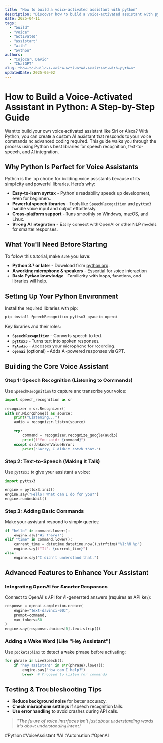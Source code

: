```yaml
---
title: "How to build a voice-activated assistant with python"
description: "Discover how to build a voice-activated assistant with python with this in-depth guide, providing actionable insights and practical tips to boost your knowledge and results."
date: 2025-04-11
tags:
  - "build"
  - "voice"
  - "activated"
  - "assistant"
  - "with"
  - "python"
authors:
  - "Cojocaru David"
  - "ChatGPT"
slug: "how-to-build-a-voice-activated-assistant-with-python"
updatedDate: 2025-05-02
---
```


# How to Build a Voice-Activated Assistant in Python: A Step-by-Step Guide  

Want to build your own voice-activated assistant like Siri or Alexa? With Python, you can create a custom AI assistant that responds to your voice commands no advanced coding required. This guide walks you through the process using Python's best libraries for speech recognition, text-to-speech, and AI integration.  

## Why Python Is Perfect for Voice Assistants  

Python is the top choice for building voice assistants because of its simplicity and powerful libraries. Here's why:  

- **Easy-to-learn syntax** - Python's readability speeds up development, even for beginners.  
- **Powerful speech libraries** - Tools like `SpeechRecognition` and `pyttsx3` handle voice input and output effortlessly.  
- **Cross-platform support** - Runs smoothly on Windows, macOS, and Linux.  
- **Strong AI integration** - Easily connect with OpenAI or other NLP models for smarter responses.  

## What You'll Need Before Starting  

To follow this tutorial, make sure you have:  

- **Python 3.7 or later** - Download from [python.org](https://www.python.org/).  
- **A working microphone & speakers** - Essential for voice interaction.  
- **Basic Python knowledge** - Familiarity with loops, functions, and libraries will help.  

## Setting Up Your Python Environment  

Install the required libraries with pip:  

```python
pip install SpeechRecognition pyttsx3 pyaudio openai
```  

Key libraries and their roles:  

- **`SpeechRecognition`** - Converts speech to text.  
- **`pyttsx3`** - Turns text into spoken responses.  
- **`PyAudio`** - Accesses your microphone for recording.  
- **`openai`** (optional) - Adds AI-powered responses via GPT.  

## Building the Core Voice Assistant  

### Step 1: Speech Recognition (Listening to Commands)  

Use `SpeechRecognition` to capture and transcribe your voice:  

```python
import speech_recognition as sr  

recognizer = sr.Recognizer()  
with sr.Microphone() as source:  
    print("Listening...")  
    audio = recognizer.listen(source)  

    try:  
        command = recognizer.recognize_google(audio)  
        print(f"You said: {command}")  
    except sr.UnknownValueError:  
        print("Sorry, I didn't catch that.")  
```  

### Step 2: Text-to-Speech (Making It Talk)  

Use `pyttsx3` to give your assistant a voice:  

```python
import pyttsx3  

engine = pyttsx3.init()  
engine.say("Hello! What can I do for you?")  
engine.runAndWait()  
```  

### Step 3: Adding Basic Commands  

Make your assistant respond to simple queries:  

```python
if "hello" in command.lower():  
    engine.say("Hi there!")  
elif "time" in command.lower():  
    current_time = datetime.datetime.now().strftime("%I:%M %p")  
    engine.say(f"It's {current_time}")  
else:  
    engine.say("I didn't understand that.")  
```  

## Advanced Features to Enhance Your Assistant  

### Integrating OpenAI for Smarter Responses  

Connect to OpenAI's API for AI-generated answers (requires an API key):  

```python
response = openai.Completion.create(  
    engine="text-davinci-003",  
    prompt=command,  
    max_tokens=50  
)  
engine.say(response.choices[0].text.strip())  
```  

### Adding a Wake Word (Like "Hey Assistant")  

Use `pocketsphinx` to detect a wake phrase before activating:  

```python
for phrase in LiveSpeech():  
    if "hey assistant" in str(phrase).lower():  
        engine.say("How can I help?")  
        break  # Proceed to listen for commands  
```  

## Testing & Troubleshooting Tips  

- **Reduce background noise** for better accuracy.  
- **Check microphone settings** if speech recognition fails.  
- **Use error handling** to avoid crashes during API calls.  

> _"The future of voice interfaces isn't just about understanding words it's about understanding intent."_  

#Python #VoiceAssistant #AI #Automation #OpenAI